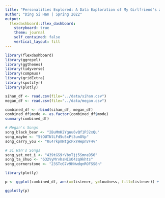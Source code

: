 ```yaml
---
title: "Personalities Explored: A Data Exploration of My Girlfriend's and My Spotify Top 50 Songs"
author: "Ding Si Han | Spring 2022"
output: 
  flexdashboard::flex_dashboard:
    storyboard: true
    theme: journal
    self_contained: false
    vertical_layout: fill
---
```

```r
library(flexdashboard)
library(ggrepel)
library(ggthemes)
library(tidyverse)
library(compmus)
library(gridExtra)
library(spotifyr)
library(plotly)

sihan_df <- read.csv(file="../data/sihan.csv")
megan_df <- read.csv(file="../data/megan.csv")

combined_df <- rbind(sihan_df, megan_df)
combined_df$mode <- as.factor(combined_df$mode)
summary(combined_df)

# Megan's Songs
song_black_bear <- "2BuMmK2Yguu6vQf1PJ2xQu"
song_maybe <- "5tOUTNlLFd5u5xPt3unOVp"
song_carry_you <- "0u4rkpmNtgcFxYHepnVF4v"

# Si Han's Songs
song_yet_not_i <- "439tGS9rVbyTjj5SmneD56"
song_ta_shuo <- "632VyMrvhsHIsO4zq9khts"
song_cornerstone <- "23STcG7v9HNwdqnROFSS8n"
```

```r
library(plotly)

p <- ggplot(combined_df, aes(x=listener, y=loudness, fill=listener)) + geom_boxplot() + labs(title="Boxplot of Loudness")

ggplotly(p)
```